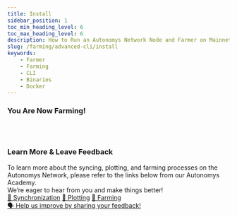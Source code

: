 ```yaml
---
title: Install
sidebar_position: 1
toc_min_heading_level: 6
toc_max_heading_level: 6
description: How to Run an Autonomys Network Node and Farmer on Mainnet Using the Advanced CLI
slug: /farming/advanced-cli/install
keywords:
    - Farmer
    - Farming
    - CLI
    - Binaries
    - Docker
---
```





<Tabs groupId="OS">

<TabItem value="ubuntu" label="🐧 Ubuntu" default>
<UbuntuPage />
</TabItem>

<TabItem value="windows" label="🖼️ Windows">
<WindowsPage />
</TabItem>

<TabItem value="macos" label="🍎 macOS">
<MacOSPage />
</TabItem>

<TabItem value="systemd_service" label="🤖 Linux Service (SystemD)">
<SystemDPage />
</TabItem>

<TabItem value="docker" label="🐳 Docker">
<DockerPage />
</TabItem>

<TabItem value="source" label="🛠️ Build from Source">
<SourcePage />
</TabItem>

</Tabs>

### You Are Now Farming!
<br /><br />

<Card>
    <CardBody
    style={{ backgroundColor: '#54a260', color: 'black' }}
    className="padding-vert--md"
    textAlign="center"
    transform="uppercase"
    >
    <h3>Learn More & Leave Feedback</h3>
    To learn more about the syncing, plotting, and farming processes on the Autonomys Network, please refer to the links below from our Autonomys Academy.
    <br />
    We’re eager to hear from you and make things better!
    </CardBody>
    <CardFooter
    style={{ backgroundColor: '#87d688', color: 'black' }}
    className="text--center"
    >
    <div className="button-group button-group--block">
    <a href="https://academy.autonomys.xyz/subspace-protocol/network-architecture/networking-protocols#synchronization" className="button button--secondary">🔄 Synchronization</a>
    <a href="https://academy.autonomys.xyz/subspace-protocol/consensus/proof-of-archival-storage/plotting" className="button button--secondary">🌱 Plotting</a>
    <a href="https://academy.autonomys.xyz/subspace-protocol/consensus/proof-of-archival-storage/farming" className="button button--secondary">🚜 Farming</a>
    </div>
    </CardFooter>
    <CardFooter
    style={{ backgroundColor: '#87d688', color: 'black' }}
    className="text--center"
    >
    <div className="button-group button-group--block">
    <a href="https://autonomys.typeform.com/to/tRe4Z0uI" className="button button--secondary">🗣️ Help us improve by sharing your feedback!</a>
    </div>
    </CardFooter>
</Card>
<br />